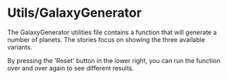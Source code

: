 
<Meta title="Utils/GalaxyGenerator" />

# Utils/GalaxyGenerator
The GalaxyGenerator utilities file contains a function that will generate a number of planets. The stories focus on showing the three available variants.

By pressing the 'Reset' button in the lower right, you can run the function over and over again to see different results.
